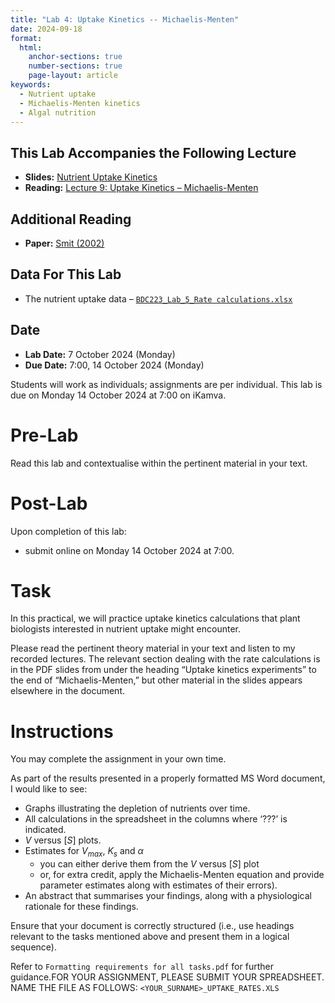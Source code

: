 ```yaml
---
title: "Lab 4: Uptake Kinetics -- Michaelis-Menten"
date: 2024-09-18
format:
  html:
    anchor-sections: true
    number-sections: true
    page-layout: article
keywords:
  - Nutrient uptake
  - Michaelis-Menten kinetics
  - Algal nutrition
---
```


::: callout-tip
## This Lab Accompanies the Following Lecture

- **Slides:** [Nutrient Uptake Kinetics](../slides/9.BDC223_Nutrients_2024.pdf)
- **Reading:** [Lecture 9: Uptake Kinetics -- Michaelis-Menten](L09-michaelis_menten.qmd)
:::

::: callout-tip
## Additional Reading

- **Paper:** [Smit (2002)](../docs/Smit_2002.pdf)
:::

::: callout-tip
## Data For This Lab

- The nutrient uptake data -- [`BDC223_Lab_5_Rate calculations.xlsx`](../data/BDC223_Lab_5_Rate calculations.xlsx)
:::

::: callout-note
## Date

- **Lab Date:** 7 October 2024 (Monday)
- **Due Date:** 7:00, 14 October 2024 (Monday)
:::

Students will work as individuals; assignments are per individual. [This lab is due on Monday 14 October 2024 at 7:00 on iKamva.]{.my-highlight}

# Pre-Lab

Read this lab and contextualise within the pertinent material in your text.

# Post-Lab

Upon completion of this lab:

- submit online on Monday 14 October 2024 at 7:00.

# Task

In this practical, we will practice uptake kinetics calculations that plant biologists interested in nutrient uptake might encounter.

Please read the pertinent theory material in your text and listen to my recorded lectures. The relevant section dealing with the rate calculations is in the PDF slides from under the heading “Uptake kinetics experiments” to the end of “Michaelis-Menten,” but other material in the slides appears elsewhere in the document.

# Instructions 

You may complete the assignment in your own time. 

As part of the results presented in a properly formatted MS Word document, I would like to see: 

- Graphs illustrating the depletion of nutrients over time. 
- All calculations in the spreadsheet in the columns where '???' is indicated. 
- $V$ versus $[S]$ plots. 
- Estimates for $V_{max}$, $K_s$ and $\alpha$
    - you can either derive them from the $V$ versus $[S]$ plot
    - or, for extra credit, apply the Michaelis-Menten equation and provide parameter estimates along with estimates of their errors).
- An abstract that summarises your findings, along with a physiological rationale for these findings. 

Ensure that your document is correctly structured (i.e., use headings relevant to the tasks mentioned above and present them in a logical sequence).

Refer to `Formatting requirements for all tasks.pdf` for further guidance.FOR YOUR ASSIGNMENT, PLEASE SUBMIT YOUR SPREADSHEET. NAME THE FILE AS FOLLOWS: `<YOUR_SURNAME>_UPTAKE_RATES.XLS` 


